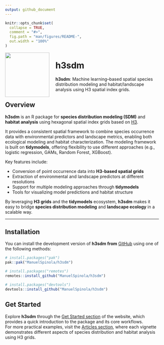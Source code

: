 ```yaml
---
output: github_document
---
```


<!-- README.md is generated from README.Rmd. Please edit that file -->

```r
knitr::opts_chunk$set(
  collapse = TRUE,
  comment = "#>",
  fig.path = "man/figures/README-",
  out.width = "100%"
)
```


![](man/figures/h3sdm_logo_a.png){width=145px style="float:left; margin-right:20px;"} 

# h3sdm

**h3sdm**: Machine learning–based spatial species distribution modeling and habitat/landscape analysis using H3 spatial index grids.

## Overview

**h3sdm** is an R package for **species distribution modeling (SDM)** and **habitat analysis** using hexagonal spatial index grids based on [H3](https://h3geo.org/).

It provides a consistent spatial framework to combine species occurrence data with environmental predictors and landscape metrics, enabling both ecological modeling and habitat characterization. The modeling framework is built on **tidymodels**, offering flexibility to use different approaches (e.g., logistic regression, GAMs, Random Forest, XGBoost).

Key features include:

- Conversion of point occurrence data into **H3-based spatial grids**
- Extraction of environmental and landscape predictors at different resolutions
- Support for multiple modeling approaches through **tidymodels**
- Tools for visualizing model predictions and habitat structure

By leveraging **H3 grids** and the **tidymodels** ecosystem, **h3sdm** makes it easy to bridge **species distribution modeling** and **landscape ecology** in a scalable way.

---

## Installation

You can install the development version of **h3sdm from** [GitHub](https://github.com/) using one of the following methods:

```r
# install.packages("pak")
pak::pak("ManuelSpinola/h3sdm")
```

```r
# install.packages("remotes")
remotes::install_github("ManuelSpinola/h3sdm")
```

```r
# install.packages("devtools")
devtools::install_github("ManuelSpinola/h3sdm")
```



## Get Started

Explore **h3sdm** through the [Get Started section](https://manuelspinola.github.io/h3sdm/) of the website, which provides a quick introduction to the package and its core workflows.  
For more practical examples, visit the [Articles section](https://manuelspinola.github.io/h3sdm/articles/), where each vignette demonstrates different aspects of species distribution and habitat analysis using H3 grids.



